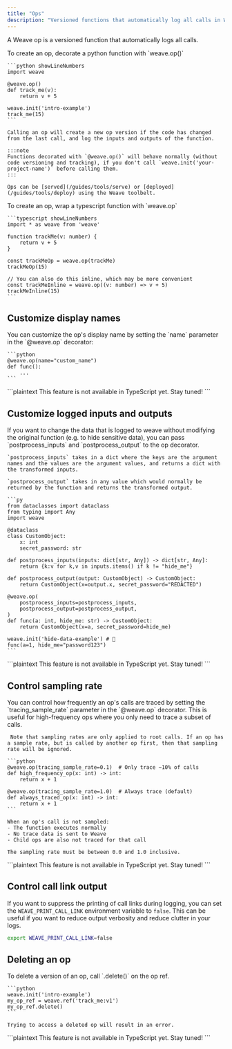 ```yaml
---
title: "Ops"
description: "Versioned functions that automatically log all calls in Weave"
---
```


A Weave op is a versioned function that automatically logs all calls.

<Tabs>
  <Tab title="Python">
    To create an op, decorate a python function with `weave.op()`

    ```python showLineNumbers
    import weave

    @weave.op()
    def track_me(v):
        return v + 5

    weave.init('intro-example')
    track_me(15)
    ```

    Calling an op will create a new op version if the code has changed from the last call, and log the inputs and outputs of the function.

    :::note
    Functions decorated with `@weave.op()` will behave normally (without code versioning and tracking), if you don't call `weave.init('your-project-name')` before calling them.
    :::

    Ops can be [served](/guides/tools/serve) or [deployed](/guides/tools/deploy) using the Weave toolbelt.

  </Tab>
  <Tab title="TypeScript">
    To create an op, wrap a typescript function with `weave.op`

    ```typescript showLineNumbers
    import * as weave from 'weave'

    function trackMe(v: number) {
        return v + 5
    }

    const trackMeOp = weave.op(trackMe)
    trackMeOp(15)

    // You can also do this inline, which may be more convenient
    const trackMeInline = weave.op((v: number) => v + 5)
    trackMeInline(15)
    ```

  </Tab>
</Tabs>

## Customize display names

<Tabs>
  <Tab title="Python">
    You can customize the op's display name by setting the `name` parameter in the `@weave.op` decorator:

    ```python
    @weave.op(name="custom_name")
    def func():
        ...
    ```

  </Tab>
  <Tab title="TypeScript">
    ```plaintext
    This feature is not available in TypeScript yet.  Stay tuned!
    ```
  </Tab>
</Tabs>

## Customize logged inputs and outputs

<Tabs>
  <Tab title="Python">
    If you want to change the data that is logged to weave without modifying the original function (e.g. to hide sensitive data), you can pass `postprocess_inputs` and `postprocess_output` to the op decorator.

    `postprocess_inputs` takes in a dict where the keys are the argument names and the values are the argument values, and returns a dict with the transformed inputs.

    `postprocess_output` takes in any value which would normally be returned by the function and returns the transformed output.

    ```py
    from dataclasses import dataclass
    from typing import Any
    import weave

    @dataclass
    class CustomObject:
        x: int
        secret_password: str

    def postprocess_inputs(inputs: dict[str, Any]) -> dict[str, Any]:
        return {k:v for k,v in inputs.items() if k != "hide_me"}

    def postprocess_output(output: CustomObject) -> CustomObject:
        return CustomObject(x=output.x, secret_password="REDACTED")

    @weave.op(
        postprocess_inputs=postprocess_inputs,
        postprocess_output=postprocess_output,
    )
    def func(a: int, hide_me: str) -> CustomObject:
        return CustomObject(x=a, secret_password=hide_me)

    weave.init('hide-data-example') # 🐝
    func(a=1, hide_me="password123")
    ```

  </Tab>
  <Tab title="TypeScript">
    ```plaintext
    This feature is not available in TypeScript yet.  Stay tuned!
    ```
  </Tab>
</Tabs>

## Control sampling rate

<Tabs>
  <Tab title="Python">
    You can control how frequently an op's calls are traced by setting the `tracing_sample_rate` parameter in the `@weave.op` decorator. This is useful for high-frequency ops where you only need to trace a subset of calls.

     Note that sampling rates are only applied to root calls. If an op has a sample rate, but is called by another op first, then that sampling rate will be ignored.

    ```python
    @weave.op(tracing_sample_rate=0.1)  # Only trace ~10% of calls
    def high_frequency_op(x: int) -> int:
        return x + 1

    @weave.op(tracing_sample_rate=1.0)  # Always trace (default)
    def always_traced_op(x: int) -> int:
        return x + 1
    ```

    When an op's call is not sampled:
    - The function executes normally
    - No trace data is sent to Weave
    - Child ops are also not traced for that call

    The sampling rate must be between 0.0 and 1.0 inclusive.

  </Tab>
  <Tab title="TypeScript">
    ```plaintext
    This feature is not available in TypeScript yet. Stay tuned!
    ```
  </Tab>
</Tabs>

## Control call link output

If you want to suppress the printing of call links during logging, you can set the `WEAVE_PRINT_CALL_LINK` environment variable to `false`. This can be useful if you want to reduce output verbosity and reduce clutter in your logs.

```bash
export WEAVE_PRINT_CALL_LINK=false
```

## Deleting an op

<Tabs>
  <Tab title="Python">
    To delete a version of an op, call `.delete()` on the op ref.

    ```python
    weave.init('intro-example')
    my_op_ref = weave.ref('track_me:v1')
    my_op_ref.delete()
    ```

    Trying to access a deleted op will result in an error.

  </Tab>
  <Tab title="TypeScript">
    ```plaintext
    This feature is not available in TypeScript yet.  Stay tuned!
    ```
  </Tab>
</Tabs>